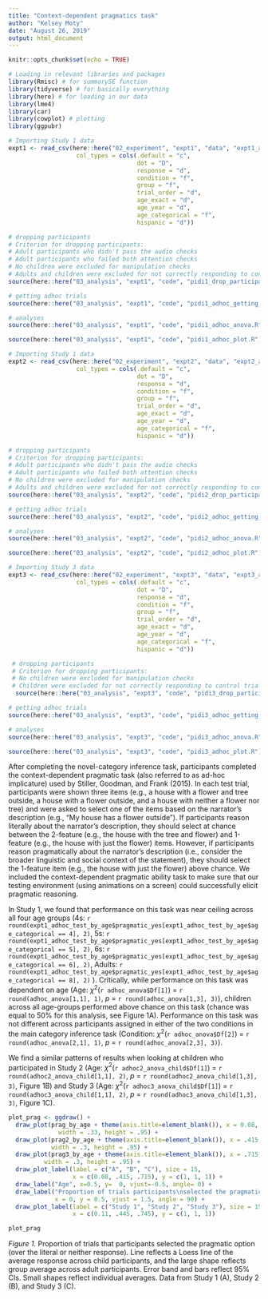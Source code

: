 ```yaml
---
title: "Context-dependent pragmatics task"
author: "Kelsey Moty"
date: "August 26, 2019"
output: html_document
---
```


```r
knitr::opts_chunk$set(echo = TRUE)

# Loading in relevant libraries and packages
library(Rmisc) # for summarySE function
library(tidyverse) # for basically everything
library(here) # for loading in our data
library(lme4) 
library(car)
library(cowplot) # plotting
library(ggpubr)
```

```r
# Importing Study 1 data 
expt1 <- read_csv(here::here("02_experiment", "expt1", "data", "expt1_allparticipants.csv"),
                   col_types = cols(.default = "c",
                                    dot = "D",
                                    response = "d",
                                    condition = "f",
                                    group = "f",
                                    trial_order = "d",
                                    age_exact = "d",
                                    age_year = "d",
                                    age_categorical = "f",
                                    hispanic = "d"))
```

```r
# dropping participants
# Criterion for dropping participants:
# Adult participants who didn't pass the audio checks
# Adult participants who failed both attention checks
# No children were excluded for manipulation checks
# Adults and children were excluded for not correctly responding to control trials in pragmatic task
source(here::here("03_analysis", "expt1", "code", "pidi1_drop_participants.R"))
```

```r
# getting adhoc trials
source(here::here("03_analysis", "expt1", "code", "pidi1_adhoc_getting_trials.R"))
```

```r
# analyses
source(here::here("03_analysis", "expt1", "code", "pidi1_adhoc_anova.R"))
```

```r
source(here::here("03_analysis", "expt1", "code", "pidi1_adhoc_plot.R"))
```

```r
# Importing Study 1 data 
expt2 <- read_csv(here::here("02_experiment", "expt2", "data", "expt2_allparticipants.csv"),
                   col_types = cols(.default = "c",
                                    dot = "D",
                                    response = "d",
                                    condition = "f",
                                    group = "f",
                                    trial_order = "d",
                                    age_exact = "d",
                                    age_year = "d",
                                    age_categorical = "f",
                                    hispanic = "d"))
```

```r
# dropping participants
# Criterion for dropping participants:
# Adult participants who didn't pass the audio checks
# Adult participants who failed both attention checks
# No children were excluded for manipulation checks
# Adults and children were excluded for not correctly responding to control trials in pragmatic task
source(here::here("03_analysis", "expt2", "code", "pidi2_drop_participants.R"))
```

```r
# getting adhoc trials
source(here::here("03_analysis", "expt2", "code", "pidi2_adhoc_getting_trials.R"))
```

```r
# analyses
source(here::here("03_analysis", "expt2", "code", "pidi2_adhoc_anova.R"))
```

```r
source(here::here("03_analysis", "expt2", "code", "pidi2_adhoc_plot.R"))
```

```r
# Importing Study 3 data 
expt3 <- read_csv(here::here("02_experiment", "expt3", "data", "expt3_allparticipants.csv"),
                   col_types = cols(.default = "c",
                                    dot = "D",
                                    response = "d",
                                    condition = "f",
                                    group = "f",
                                    trial_order = "d",
                                    age_exact = "d",
                                    age_year = "d",
                                    age_categorical = "f",
                                    hispanic = "d"))

```

```r
 # dropping participants 
 # Criterion for dropping participants: 
 # No children were excluded for manipulation checks 
 # Children were excluded for not correctly responding to control trials in pragmatic task 
  source(here::here("03_analysis", "expt3", "code", "pidi3_drop_participants.R")) 
``` 

```r
# getting adhoc trials
source(here::here("03_analysis", "expt3", "code", "pidi3_adhoc_getting_trials.R"))
```

```r
# analyses
source(here::here("03_analysis", "expt3", "code", "pidi3_adhoc_anova.R"))
```

```r
source(here::here("03_analysis", "expt3", "code", "pidi3_adhoc_plot.R"))
```


After completing the novel-category inference task, participants completed the context-dependent pragmatic task (also referred to as ad-hoc implicature) used by Stiller,  Goodman, and Frank (2015). In each test trial, participants were shown three items (e.g., a house with a flower and tree outside, a house with a flower outside, and a house with neither a flower nor tree) and were asked to select one of the items based on the narrator's description (e.g., "My house has a flower outside"). If participants reason literally about the narrator's description, they should select at chance between the 2-feature (e.g., the house with the tree and flower) and 1-feature (e.g., the house with just the flower) items. However, if participants reason pragmatically about the narrator's description (i.e., consider the broader linguistic and social context of the statement), they should select the 1-feature item (e.g., the house with just the flower) above chance. We included the context-dependent pragmatic ability task to make sure that our testing environment (using animations on a screen) could successfully elicit pragmatic reasoning.

In Study 1, we found that performance on this task was near ceiling across all four age groups (4s: `r round(expt1_adhoc_test_by_age$pragmatic_yes[expt1_adhoc_test_by_age$age_categorical == 4], 2)`, 5s: `r round(expt1_adhoc_test_by_age$pragmatic_yes[expt1_adhoc_test_by_age$age_categorical == 5], 2)`, 6s: `r round(expt1_adhoc_test_by_age$pragmatic_yes[expt1_adhoc_test_by_age$age_categorical == 6], 2)`, Adults: `r round(expt1_adhoc_test_by_age$pragmatic_yes[expt1_adhoc_test_by_age$age_categorical == 8], 2)` ). Critically, while performance on this task was dependent on age (Age: $\chi^2$(`r adhoc_anova$Df[1]`) = `r round(adhoc_anova[1,1], 1)`, *p* = `r round(adhoc_anova[1,3], 3)`), children across all age-groups performed above chance on this task (chance was equal to 50% for this analysis, see Figure 1A). Performance on this task was not different across participants assigned in either of the two conditions in the main category inference task (Condition: $\chi^2$(`r adhoc_anova$Df[2]`) = `r round(adhoc_anova[2,1], 1)`, *p* = `r round(adhoc_anova[2,3], 3)`).

We find a similar patterns of results when looking at children who participated in Study 2 (Age: $\chi^2$(`r adhoc2_anova_child$Df[1]`) = `r round(adhoc2_anova_child[1,1], 2)`, *p* = `r round(adhoc2_anova_child[1,3], 3)`, Figure 1B) and Study 3 (Age: $\chi^2$(`r adhoc3_anova_child$Df[1]`) = `r round(adhoc3_anova_child[1,1], 2)`, *p* = `r round(adhoc3_anova_child[1,3], 3)`, Figure 1C). 


```r
plot_prag <- ggdraw() + 
  draw_plot(prag_by_age + theme(axis.title=element_blank()), x = 0.08, y = 0.05, 
              width = .33, height = .95) +
  draw_plot(prag2_by_age + theme(axis.title=element_blank()), x = .415, y = 0.05, 
            width = .3, height = .95) +
  draw_plot(prag3_by_age + theme(axis.title=element_blank()), x = .715, y = 0.05, 
          width = .3, height = .95) +
  draw_plot_label(label = c("A", "B", "C"), size = 15,
                  x = c(0.08, .415, .715), y = c(1, 1, 1)) + 
  draw_label("Age", x=0.5, y=  0, vjust=-0.5, angle= 0) +
  draw_label("Proportion of trials participants\nselected the pragmatic option", 
             x = 0, y = 0.5, vjust = 1.5, angle = 90) + 
  draw_plot_label(label = c("Study 1", "Study 2", "Study 3"), size = 15,
                  x = c(0.11, .445, .745), y = c(1, 1, 1)) 

plot_prag
```

*Figure 1.* Proportion of trials that participants selected the pragmatic option (over the literal or neither response). Line reflects a Loess line of the average response across child participants, and the large shape reflects group average across adult participants. Error band and bars reflect 95% CIs. Small shapes reflect individual averages. Data from Study 1 (A), Study 2 (B), and Study 3 (C).



